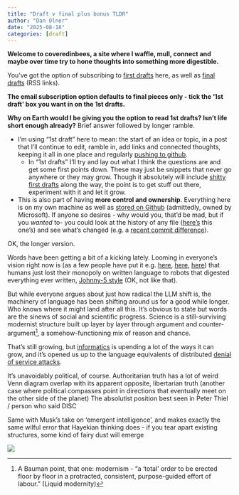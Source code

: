 ```yaml
---
title: "Draft v final plus bonus TLDR"
author: "Dan Olner"
date: "2025-08-18"
categories: [draft]
---
```


**Welcome to coveredinbees, a site where I waffle, mull, connect and maybe over time try to hone thoughts into something more digestible.** 

You've got the option of subscribing to [first drafts](https://danolner.github.io/coveredinbees/index.xml) here, as well as [final drafts](https://danolner.github.io/coveredinbees/index-final.xml) (RSS links). 

**The email subscription option defaults to final pieces only - tick the '1st draft' box you want in on the 1st drafts.** 

**Why on Earth would I be giving you the option to read 1st drafts? Isn't life short enough already?** Brief answer followed by longer ramble.

* I'm using "1st draft" here to mean: the start of an idea or topic, in a post that I'll continue to edit, ramble in, add links and connected thoughts, keeping it all in one place and regularly [pushing to github](https://github.com/DanOlner/coveredinbees).
	- In "1st drafts" I'll try and lay out what I think the questions are and get some first points down. These may just be snippets that never go anywhere or they may grow. Though it absolutely will include [shitty first drafts](https://wrd.as.uky.edu/sites/default/files/1-Shitty%20First%20Drafts.pdf) along the way, the point is to get stuff out there, experiment with it and let it grow.
* This is also part of having **more control and ownership**. Everything here is on my own machine as well as [stored on Github](https://github.com/DanOlner/coveredinbees) (admittedly, owned by Microsoft). If anyone so desires - why would you, that'd be mad, but if you *wanted* to- you could look at the history of any file ([here's](https://github.com/DanOlner/coveredinbees/commits/master/posts/why_sfd/index.qmd) this one's) and see what's changed (e.g. a [recent commit difference](https://github.com/DanOlner/coveredinbees/commit/78788d0ca8ecbc5e46305a3849a196bf17e16165#diff-b4ac3c529b00f3e9f57376c3dd67f1700d6c2c70e2f62874c67ae7307faf0dae)).


OK, the longer version. 

Words have been getting a bit of a kicking lately. Looming in everyone's vision right now is (as a few people have put it e.g. [here](https://www.spglobal.com/en/research-insights/special-reports/language-modeling-the-fundamentals), [here](https://pmc.ncbi.nlm.nih.gov/articles/PMC11137430/), [here](https://bigwildmindmachine.substack.com/p/the-ny-times-vs-openai)) that humans just lost their monopoly on written language to robots that digested everything ever written, [Johnny-5 style](https://youtu.be/WnTKllDbu5o?t=42) (OK, not like that).

But while everyone argues about just how radical the LLM shift is, the machinery of language has been shifting around us for a good while longer. Who knows where it might land after all this. It's obvious to state but words are the sinews of social and scientific progress. Science is a still-surviving modernist structure built up layer by layer through argument and counter-argument[^1], a somehow-functioning mix of reason and chance.

That's still growing, but [informatics](https://en.wikipedia.org/wiki/Informatics_(disambiguation)) is upending a lot of the ways it can grow, and it's opened us up to the language equivalents of distributed [denial of service attacks](https://en.wikipedia.org/wiki/Denial-of-service_attack). 



It's unavoidably political, of course. 
Authoritarian truth
has a lot of weird Venn diagram overlap with its apparent opposite, libertarian truth (another case where political compasses point in directions that eventually meet on the other side of the planet)
The absolutist position best seen in Peter Thiel / person who said DISC

Same with Musk's take on 'emergent intelligence', and makes exactly the same wilful error that Hayekian thinking does - if you tear apart existing structures, some kind of fairy dust will emerge



[^1]: A Bauman point, that one: modernism - "a ‘total’ order to be erected floor by floor in a protracted, consistent, purpose-guided effort of labour.” (Liquid modernity) 







![](sfd.png)  


